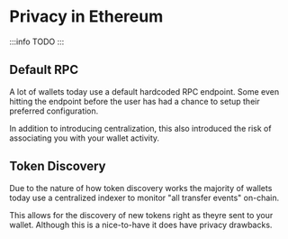 # Privacy in Ethereum

:::info
TODO
:::

## Default RPC

A lot of wallets today use a default hardcoded RPC endpoint. Some even hitting the endpoint before the user has had a chance to setup their preferred configuration.

In addition to introducing centralization, this also introduced the risk of associating you with your wallet activity.

## Token Discovery

Due to the nature of how token discovery works the majority of wallets today use a centralized indexer to monitor "all transfer events" on-chain.

This allows for the discovery of new tokens right as theyre sent to your wallet.
Although this is a nice-to-have it does have privacy drawbacks.
